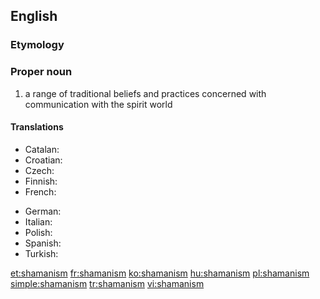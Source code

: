 {{wikipedia}}
==English==

===Etymology===
{{suffix|shaman|ism}}

===Proper noun===
{{en-noun|s|-}}

# a range of traditional beliefs and practices concerned with communication with the spirit world

====Translations====
{{trans-top|range of traditional beliefs}}
* Catalan: {{t-|ca|xamanisme|m}}
* Croatian: {{t-|hr|šamanizam|m}}
* Czech: {{t-|cs|šamanismus|m}}
* Finnish: {{t+|fi|šamanismi}}
* French: {{t+|fr|chamanisme|m}}
{{trans-mid}}
* German: {{t+|de|Schamanismus|m}}
* Italian: {{t-|it|sciamanesimo|m}}
* Polish: {{t-|pl|szamanizm|m}}
* Spanish: {{t-|es|chamanismo|m}}
* Turkish: {{t+|tr|Şamanizm}}
{{trans-bottom}}

[[et:shamanism]]
[[fr:shamanism]]
[[ko:shamanism]]
[[hu:shamanism]]
[[pl:shamanism]]
[[simple:shamanism]]
[[tr:shamanism]]
[[vi:shamanism]]